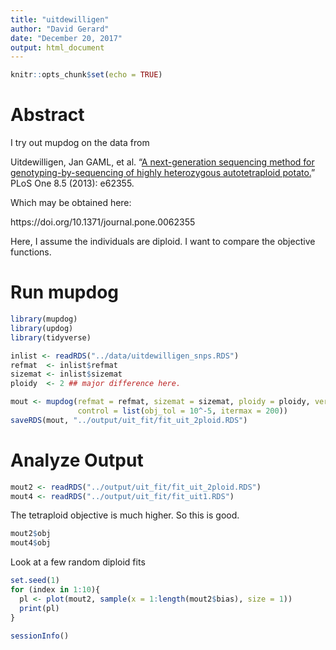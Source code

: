 ```yaml
---
title: "uitdewilligen"
author: "David Gerard"
date: "December 20, 2017"
output: html_document
---
```


```r
knitr::opts_chunk$set(echo = TRUE)
```

# Abstract

I try out mupdog on the data from

Uitdewilligen, Jan GAML, et al. "[A next-generation sequencing method for genotyping-by-sequencing of highly heterozygous autotetraploid potato.](http://journals.plos.org/plosone/article?id=10.1371/journal.pone.0062355)" PLoS One 8.5 (2013): e62355.

Which may be obtained here:

https://doi.org/10.1371/journal.pone.0062355

Here, I assume the individuals are diploid. I want to compare the objective functions.

# Run mupdog
```r
library(mupdog)
library(updog)
library(tidyverse)
```

```r
inlist <- readRDS("../data/uitdewilligen_snps.RDS")
refmat  <- inlist$refmat
sizemat <- inlist$sizemat
ploidy  <- 2 ## major difference here.
```


```r
mout <- mupdog(refmat = refmat, sizemat = sizemat, ploidy = ploidy, verbose = TRUE, num_clust = 7,
               control = list(obj_tol = 10^-5, itermax = 200))
saveRDS(mout, "../output/uit_fit/fit_uit_2ploid.RDS")
```

# Analyze Output

```r
mout2 <- readRDS("../output/uit_fit/fit_uit_2ploid.RDS")
mout4 <- readRDS("../output/uit_fit/fit_uit1.RDS")
```


The tetraploid objective is much higher. So this is good.
```r
mout2$obj
mout4$obj
```


Look at a few random diploid fits
```r
set.seed(1)
for (index in 1:10){
  pl <- plot(mout2, sample(x = 1:length(mout2$bias), size = 1))
  print(pl)
}
```


```r
sessionInfo()
```



